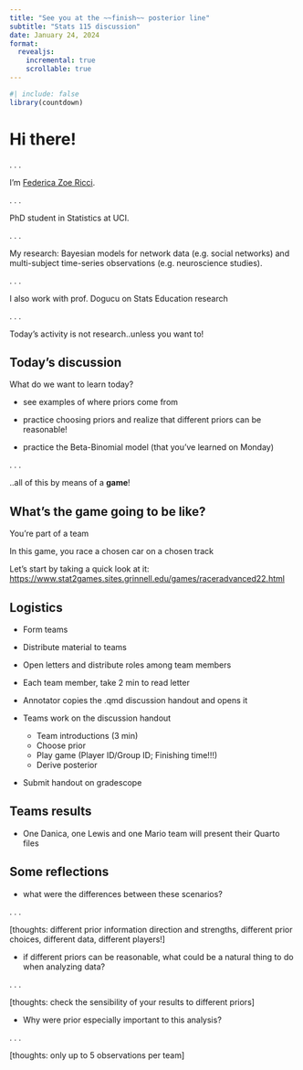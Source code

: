 ```yaml
---
title: "See you at the ~~finish~~ posterior line"
subtitle: "Stats 115 discussion"
date: January 24, 2024
format: 
  revealjs:
    incremental: true
    scrollable: true
---
```


```r
#| include: false
library(countdown)
```

# {background-image="slides-figures/start_line.jpg" background-position="right" background-size="contain"}

# Hi there!
. . .

I'm [Federica Zoe Ricci](https://federicazoe.github.io/).

. . .

PhD student in Statistics at UCI.

. . .

My research: Bayesian models for network data (e.g. social networks) and multi-subject time-series observations (e.g. neuroscience studies).

. . .


I also work with prof. Dogucu on Stats Education research

. . .


Today's activity is not research..unless you want to!


## Today's discussion

What do we want to learn today?

- see examples of where priors come from 

- practice choosing priors and realize that different priors can be reasonable!

- practice the Beta-Binomial model (that you've learned on Monday)

. . .

..all of this by means of a **game**!

## What's the game going to be like?

You're part of a team

In this game, you race a chosen car on a chosen track

Let's start by taking a quick look at it: [https://www.stat2games.sites.grinnell.edu/games/raceradvanced22.html](https://www.stat2games.sites.grinnell.edu/games/raceradvanced22.html)

## Logistics

- Form teams

- Distribute material to teams

- Open letters and distribute roles among team members

- Each team member, take 2 min to read letter 

- Annotator copies the .qmd discussion handout and opens it

- Teams work on the discussion handout
  - Team introductions (3 min)
  - Choose prior
  - Play game (Player ID/Group ID; Finishing time!!!)
  - Derive posterior
  
- Submit handout on gradescope

## Teams results
  
- One Danica, one Lewis and one Mario team will present their Quarto files

## Some reflections

- what were the differences between these scenarios? 

. . . 

[thoughts: different prior information direction and strengths, different prior choices, different data, different players!] 

- if different priors can be reasonable, what could be a natural thing to do when analyzing data?

. . . 

[thoughts: check the sensibility of your results to different priors] 

- Why were prior especially important to this analysis?

. . .

[thoughts: only up to 5 observations per team] 

#  {background-image="slides-figures/finish_line.jpg" background-position="right" background-size="contain"}















